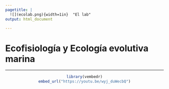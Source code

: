 ```yaml
---
pagetitle: |
  ![](ecolab.png){width=1in}  "El lab"
output: html_document

---
```


# **Ecofisiología y Ecología evolutiva marina**

------------------------------------------------------------------------

<center>
```r
library(vembedr)
embed_url("https://youtu.be/wyj_duWecbQ")
```
</center>

